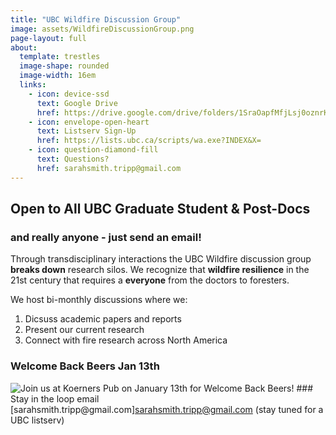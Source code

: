 ```yaml
---
title: "UBC Wildfire Discussion Group"
image: assets/WildfireDiscussionGroup.png
page-layout: full
about: 
  template: trestles
  image-shape: rounded
  image-width: 16em
  links:
    - icon: device-ssd 
      text: Google Drive
      href: https://drive.google.com/drive/folders/1SraOapfMfjLsj0oznrKKkse-rTDpz16d?usp=drive_link
    - icon: envelope-open-heart
      text: Listserv Sign-Up
      href: https://lists.ubc.ca/scripts/wa.exe?INDEX&X=
    - icon: question-diamond-fill
      text: Questions?
      href: sarahsmith.tripp@gmail.com
---
```


## Open to All UBC Graduate Student & Post-Docs 
### and really anyone - just send an email! {.unlisted}
Through transdisciplinary interactions the UBC Wildfire discussion group **breaks down** research silos. We recognize that **wildfire resilience** in the 21st century that requires a **everyone** from the doctors to foresters.

We host bi-monthly discussions where we:

1.  Dicsuss academic papers and reports
2.  Present our current research
3.  Connect with fire research across North America

### Welcome Back Beers Jan 13th {.unlisted}
![Join us at Koerners Pub on January 13th for Welcome Back Beers!](images/2025WelcomeBeers.png)
### Stay in the loop 
email [sarahsmith.tripp@gmail.com\]<sarahsmith.tripp@gmail.com> (stay tuned for a UBC listserv)
